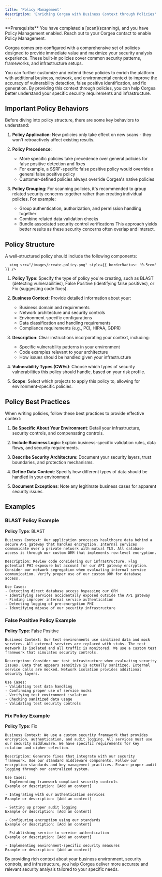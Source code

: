 ```yaml
---
title: 'Policy Management'
description: 'Enriching Corgea with Business Context through Policies'
---
```


<Info>
  **Prerequisite** You have completed a [scan](scanning), and you have Policy Management enabled. Reach out to your Corgea contact to enable Policy Management.
</Info>

Corgea comes pre-configured with a comprehensive set of policies designed to provide immediate value and maximize your security analysis experience. These built-in policies cover common security patterns, frameworks, and infrastructure setups.

You can further customize and extend these policies to enrich the platform with additional business, network, and environmental context to improve the accuracy of vulnerability detection, false positive identification, and fix generation. By providing this context through policies, you can help Corgea better understand your specific security requirements and infrastructure.

## Important Policy Behaviors

Before diving into policy structure, there are some key behaviors to understand:

1. **Policy Application**: New policies only take effect on new scans - they won't retroactively affect existing results.

2. **Policy Precedence**: 
   - More specific policies take precedence over general policies for false positive detection and fixes
   - For example, a SSRF-specific false positive policy would override a general false positive policy
   - Customer-defined policies always override Corgea's native policies

3. **Policy Grouping**: For scanning policies, it's recommended to group related security concerns together rather than creating individual policies. For example:
   - Group authentication, authorization, and permission handling together
   - Combine related data validation checks
   - Bundle associated security control verifications
   This approach yields better results as these security concerns often overlap and interact.

## Policy Structure

A well-structured policy should include the following components:

      <img src="/images/create-policy.png" style={{ borderRadius: '0.5rem' }} />

1. **Policy Type**: Specify the type of policy you're creating, such as BLAST (detecting vulnerabilities), False Positive (identifying false positives), or Fix (suggesting code fixes).

2. **Business Context**: Provide detailed information about your:
   - Business domain and requirements
   - Network architecture and security controls
   - Environment-specific configurations
   - Data classification and handling requirements
   - Compliance requirements (e.g., PCI, HIPAA, GDPR)

3. **Description**: Clear instructions incorporating your context, including:
   - Specific vulnerability patterns in your environment
   - Code examples relevant to your architecture
   - How issues should be handled given your infrastructure

4. **Vulnerability Types (CWEs)**: Choose which types of security vulnerabilities this policy should handle, based on your risk profile.

5. **Scope**: Select which projects to apply this policy to, allowing for environment-specific policies.

## Policy Best Practices

When writing policies, follow these best practices to provide effective context:

1. **Be Specific About Your Environment**: Detail your infrastructure, security controls, and compensating controls.

2. **Include Business Logic**: Explain business-specific validation rules, data flows, and security requirements.

3. **Describe Security Architecture**: Document your security layers, trust boundaries, and protection mechanisms.

4. **Define Data Context**: Specify how different types of data should be handled in your environment.

5. **Document Exceptions**: Note any legitimate business cases for apparent security issues.

## Examples

### BLAST Policy Example

**Policy Type**: BLAST
```
Business Context: Our application processes healthcare data behind a secure API gateway that handles encryption. Internal services communicate over a private network with mutual TLS. All database access is through our custom ORM that implements row-level encryption.

Description: Review code considering our infrastructure. Flag potential PHI exposure but account for our API gateway encryption. Consider our network segregation when evaluating internal service communication. Verify proper use of our custom ORM for database access.

Use Cases:
- Detecting direct database access bypassing our ORM
- Identifying services accidentally exposed outside the API gateway
- Finding improper internal service authentication
- Detecting logging of pre-encryption PHI
- Identifying misuse of our security infrastructure
```

### False Positive Policy Example

**Policy Type**: False Positive
```
Business Context: Our test environments use sanitized data and mock services. All external services are replaced with stubs. The test network is isolated and all traffic is monitored. We use a custom test framework that simulates security controls.

Description: Consider our test infrastructure when evaluating security issues. Data that appears sensitive is actually sanitized. External service calls are mocked. Network isolation provides additional security layers.

Use Cases:
- Validating test data handling
- Confirming proper use of service mocks
- Verifying test environment isolation
- Checking sanitized data usage
- Validating test security controls
```

### Fix Policy Example

**Policy Type**: Fix
```
Business Context: We use a custom security framework that provides encryption, authentication, and audit logging. All services must use our security middleware. We have specific requirements for key rotation and cipher selection.

Description: Generate fixes that integrate with our security framework. Use our standard middleware components. Follow our encryption standards and key management practices. Ensure proper audit logging through our centralized system.

Use Cases:
- Implementing framework-compliant security controls
Example or description: [Add an content]

- Integrating with our authentication services
Example or description: [Add an content]

- Setting up proper audit logging
Example or description: [Add an content]

- Configuring encryption using our standards
Example or description: [Add an content]

- Establishing service-to-service authentication
Example or description: [Add an content]

- Implementing environment-specific security measures
Example or description: [Add an content]

```

By providing rich context about your business environment, security controls, and infrastructure, you help Corgea deliver more accurate and relevant security analysis tailored to your specific needs.
